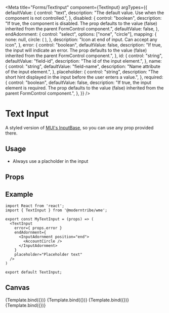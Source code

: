 
<Meta
  title="Forms/TextInput"
  component={TextInput}
  argTypes={{
    defaultValue: {
      control: "text",
      description:
        "The default value. Use when the component is not controlled.",
    },
    disabled: {
      control: "boolean",
      description:
        "If true, the component is disabled. The prop defaults to the value (false) inherited from the parent FormControl component.",
      defaultValue: false,
    },
    endAdornment: {
      control: "select",
      options: ["none", "circle"],
      mapping: {
        none: null,
        circle: (
          <InputAdornment position="end">
            <AccountCircle />
          </InputAdornment>
        ),
      },
      description: "Icon at end of input. Can accept any icon",
    },
    error: {
      control: "boolean",
      defaultValue: false,
      description:
        "If true, the input will indicate an error. The prop defaults to the value (false) inherited from the parent FormControl component.",
    },
    id: {
      control: "string",
      defaultValue: "field-id",
      description: "The id of the input element.",
    },
    name: {
      control: "string",
      defaultValue: "field-name",
      description: "Name attribute of the input element.",
    },
    placeholder: {
      control: "string",
      description:
        "The short hint displayed in the input before the user enters a value.",
    },
    required: {
      control: "boolean",
      defaultValue: false,
      description:
        "If true, the input element is required. The prop defaults to the value (false) inherited from the parent FormControl component.",
    },
  }}
/>


# Text Input

A styled version of <a href="https://mui.com/material-ui/api/input-base/" target="_blank">MUI's InputBase</a>, so you can use any prop provided there.

## Usage

- Always use a placholder in the input

## Props

<ArgsTable story="." />

## Example

```
import React from 'react';
import { TextInput } from '@moderntribe/wme';

export const MyTextInput = (props) => (
  <TextInput
    error={ props.error }
    endAdornment={
      <InputAdornment position="end">
        <AccountCircle />
      </InputAdornment>
    }
    placeholder="Placeholder text"
  />
)

export default TextInput;
```

## Canvas

<Canvas>
  <Story
    name="TextInputBase"
    args={{
      placeholder: "Weep; for not all tears are an evil.",
    }}
  >
    {Template.bind({})}
  </Story>
  <Story
    name="TextInputFilled"
    args={{
      defaultValue: "Weep; for not all tears are an evil.",
    }}
  >
    {Template.bind({})}
  </Story>
  <Story
    name="TextInputError"
    args={{
      error: true,
      defaultValue: "Weep; for not all tears are an evil.",
    }}
  >
    {Template.bind({})}
  </Story>
  <Story
    name="TextInputDisabled"
    args={{
      disabled: true,
      defaultValue: "Weep; for not all tears are an evil.",
    }}
  >
    {Template.bind({})}
  </Story>
</Canvas>
